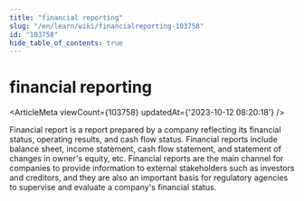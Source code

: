 ```yaml
---
title: "financial reporting"
slug: "/en/learn/wiki/financialreporting-103758"
id: "103758"
hide_table_of_contents: true
---
```



<Breadcrumbs current="financial reporting" />

# financial reporting

<ArticleMeta viewCount={103758} updatedAt={'2023-10-12 08:20:18'} />
<div className='border-solid border-b border-t-0 my-4 border-[var(--ifm-color-gray-300)]' />

Financial report is a report prepared by a company reflecting its financial status, operating results, and cash flow status. Financial reports include balance sheet, income statement, cash flow statement, and statement of changes in owner's equity, etc. Financial reports are the main channel for companies to provide information to external stakeholders such as investors and creditors, and they are also an important basis for regulatory agencies to supervise and evaluate a company's financial status.
